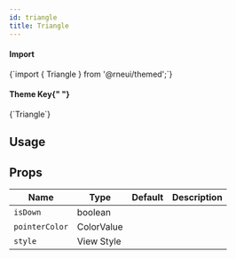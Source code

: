 ```yaml
---
id: triangle
title: Triangle
---
```



<IconsStyle />

<div class="row inline-flex-center">
  <div class="col col--3">
    <h4>Import</h4>
  </div>
  <div class="col col--9">
    <CodeBlock>{`import { Triangle } from '@rneui/themed';`}</CodeBlock>
  </div>
  <div class="col col--3">
    <h4>
      Theme Key{" "}
      <a href="../customizing#using-themeprovider">
        <BiInfoCircle />
      </a>
    </h4>
  </div>
  <div class="col col--9">
    <CodeBlock>{`Triangle`}</CodeBlock>
  </div>
</div>

## Usage

## Props

<div class='table-responsive'>

| Name           | Type       | Default | Description |
| -------------- | ---------- | ------- | ----------- |
| `isDown`       | boolean    |         |             |
| `pointerColor` | ColorValue |         |             |
| `style`        | View Style |         |             |

</div>
